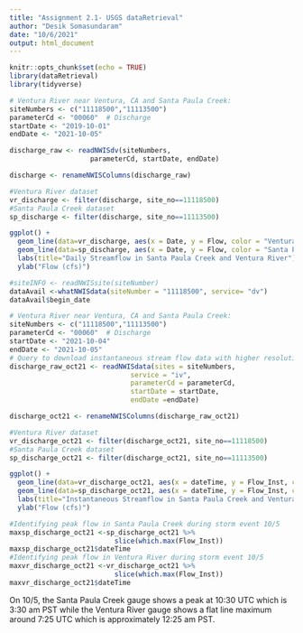 ```yaml
---
title: "Assignment 2.1- USGS dataRetrieval"
author: "Desik Somasundaram"
date: "10/6/2021"
output: html_document
---
```


```r
knitr::opts_chunk$set(echo = TRUE)
library(dataRetrieval)
library(tidyverse)
```

```r
# Ventura River near Ventura, CA and Santa Paula Creek:
siteNumbers <- c("11118500","11113500")
parameterCd <- "00060"  # Discharge
startDate <- "2019-10-01"  
endDate <- "2021-10-05" 

discharge_raw <- readNWISdv(siteNumbers, 
                    parameterCd, startDate, endDate)

discharge <- renameNWISColumns(discharge_raw)

#Ventura River dataset
vr_discharge <- filter(discharge, site_no==11118500)
#Santa Paula Creek dataset
sp_discharge <- filter(discharge, site_no==11113500)

```

```r
ggplot() + 
  geom_line(data=vr_discharge, aes(x = Date, y = Flow, color = "Ventura River")) +
  geom_line(data=sp_discharge, aes(x = Date, y = Flow, color = "Santa Paula Creek"))+
  labs(title="Daily Streamflow in Santa Paula Creek and Ventura River")+
  ylab("Flow (cfs)") 
```
```r
#siteINFO <- readNWISsite(siteNumber)
dataAvail <-whatNWISdata(siteNumber = "11118500", service= "dv")
dataAvail$begin_date
```
```r
# Ventura River near Ventura, CA and Santa Paula Creek:
siteNumbers <- c("11118500","11113500")
parameterCd <- "00060"  # Discharge
startDate <- "2021-10-04"  
endDate <- "2021-10-05" 
# Query to download instantaneous stream flow data with higher resolution than daily dataset
discharge_raw_oct21 <- readNWISdata(sites = siteNumbers, 
                              service = "iv",
                              parameterCd = parameterCd, 
                              startDate = startDate, 
                              endDate =endDate)

discharge_oct21 <- renameNWISColumns(discharge_raw_oct21)

#Ventura River dataset
vr_discharge_oct21 <- filter(discharge_oct21, site_no==11118500)
#Santa Paula Creek dataset
sp_discharge_oct21 <- filter(discharge_oct21, site_no==11113500)

```
```r
ggplot() + 
  geom_line(data=vr_discharge_oct21, aes(x = dateTime, y = Flow_Inst, color = "Ventura River")) +
  geom_line(data=sp_discharge_oct21, aes(x = dateTime, y = Flow_Inst, color = "Santa Paula Creek"))+
  labs(title="Instantaneous Streamflow in Santa Paula Creek and Ventura River")+
  ylab("Flow (cfs)") 

#Identifying peak flow in Santa Paula Creek during storm event 10/5
maxsp_discharge_oct21 <-sp_discharge_oct21 %>% 
                          slice(which.max(Flow_Inst))
maxsp_discharge_oct21$dateTime
#Identifying peak flow in Ventura River during storm event 10/5
maxvr_discharge_oct21 <-vr_discharge_oct21 %>% 
                          slice(which.max(Flow_Inst))
maxvr_discharge_oct21$dateTime
```
On 10/5, the Santa Paula Creek gauge shows a peak at 10:30 UTC which is 3:30 am PST while the Ventura River gauge shows a flat line maximum around 7:25 UTC which is approximately 12:25 am PST. 

